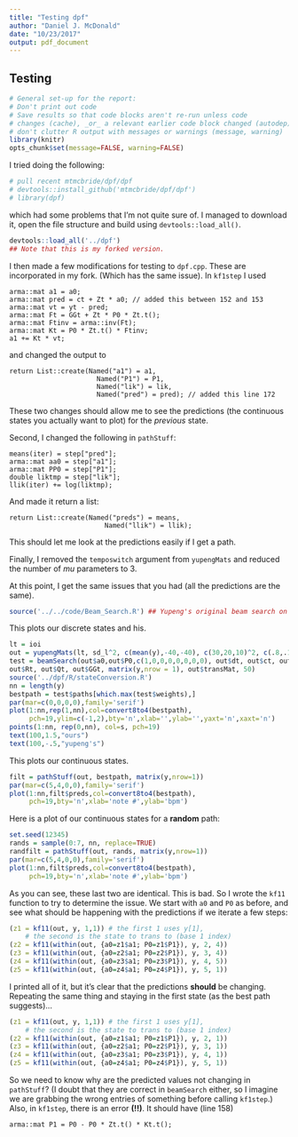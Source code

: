 ```yaml
---
title: "Testing dpf"
author: "Daniel J. McDonald"
date: "10/23/2017"
output: pdf_document
---
```


## Testing

```r
# General set-up for the report:
# Don't print out code
# Save results so that code blocks aren't re-run unless code
# changes (cache), _or_ a relevant earlier code block changed (autodep),
# don't clutter R output with messages or warnings (message, warning)
library(knitr)
opts_chunk$set(message=FALSE, warning=FALSE)
```

I tried doing the following:
```r

# pull recent mtmcbride/dpf/dpf
# devtools::install_github('mtmcbride/dpf/dpf')
# library(dpf)
```

which had some problems that I'm not quite sure of. I managed to download it, open the file structure and build using `devtools::load_all()`. 

```r
devtools::load_all('../dpf')
## Note that this is my forked version.
```

I then made a few modifications for testing to `dpf.cpp`. These are incorporated in my fork. (Which has the same issue). In `kf1step` I used
```
arma::mat a1 = a0;
arma::mat pred = ct + Zt * a0; // added this between 152 and 153
arma::mat vt = yt - pred;
arma::mat Ft = GGt + Zt * P0 * Zt.t();
arma::mat Ftinv = arma::inv(Ft);
arma::mat Kt = P0 * Zt.t() * Ftinv;
a1 += Kt * vt;
```
and changed the output to
```
return List::create(Named("a1") = a1,
                      Named("P1") = P1,
                      Named("lik") = lik,
                      Named("pred") = pred); // added this line 172
```

These two changes should allow me to see the predictions (the continuous states you actually want to plot) for the *previous* state.

Second, I changed the following in `pathStuff`:
```
means(iter) = step["pred"];
arma::mat aa0 = step["a1"];
arma::mat PP0 = step["P1"];
double liktmp = step["lik"];
llik(iter) += log(liktmp);
```
And made it return a list:
```
return List::create(Named("preds") = means,
                        Named("llik") = llik);
```
This should let me look at the predictions easily if I get a path. 

Finally, I removed the `temposwitch` argument from `yupengMats` and reduced the number of $mu$ parameters to 3.

At this point, I get the same issues that you had (all the predictions are the same).

```r
source('../../code/Beam_Search.R') ## Yupeng's original beam search on some music data
```

This plots our discrete states and his.
```r
lt = ioi
out = yupengMats(lt, sd_l^2, c(mean(y),-40,-40), c(30,20,10)^2, c(.8,.1,.8,.4))
test = beamSearch(out$a0,out$P0,c(1,0,0,0,0,0,0,0), out$dt, out$ct, out$Tt, out$Zt,
out$Rt, out$Qt, out$GGt, matrix(y,nrow = 1), out$transMat, 50)
source('../dpf/R/stateConversion.R')
nn = length(y)
bestpath = test$paths[which.max(test$weights),]
par(mar=c(0,0,0,0),family='serif')
plot(1:nn,rep(1,nn),col=convert8to4(bestpath),
     pch=19,ylim=c(-1,2),bty='n',xlab='',ylab='',yaxt='n',xaxt='n')
points(1:nn, rep(0,nn), col=s, pch=19)
text(100,1.5,"ours")
text(100,-.5,"yupeng's")
```

This plots our continuous states.
```r
filt = pathStuff(out, bestpath, matrix(y,nrow=1))
par(mar=c(5,4,0,0),family='serif')
plot(1:nn,filt$preds,col=convert8to4(bestpath),
     pch=19,bty='n',xlab='note #',ylab='bpm')
```

Here is a plot of our continuous states for a **random** path:
```r
set.seed(12345)
rands = sample(0:7, nn, replace=TRUE)
randfilt = pathStuff(out, rands, matrix(y,nrow=1))
par(mar=c(5,4,0,0),family='serif')
plot(1:nn,filt$preds,col=convert8to4(bestpath),
     pch=19,bty='n',xlab='note #',ylab='bpm')
```

As you can see, these last two are identical. This is bad. So I wrote the `kf11` function to try to determine the issue. We start with `a0` and `P0` as before, and see what should be happening with the predictions if we iterate a few steps:
```r
(z1 = kf11(out, y, 1,1)) # the first 1 uses y[1], 
    # the second is the state to trans to (base 1 index)
(z2 = kf11(within(out, {a0=z1$a1; P0=z1$P1}), y, 2, 4))
(z3 = kf11(within(out, {a0=z2$a1; P0=z2$P1}), y, 3, 4))
(z4 = kf11(within(out, {a0=z3$a1; P0=z3$P1}), y, 4, 5))
(z5 = kf11(within(out, {a0=z4$a1; P0=z4$P1}), y, 5, 1))
```

I printed all of it, but it's clear that the predictions **should** be changing.
Repeating the same thing and staying in the first state (as the best path suggests)...
```r
(z1 = kf11(out, y, 1,1)) # the first 1 uses y[1], 
    # the second is the state to trans to (base 1 index)
(z2 = kf11(within(out, {a0=z1$a1; P0=z1$P1}), y, 2, 1))
(z3 = kf11(within(out, {a0=z2$a1; P0=z2$P1}), y, 3, 1))
(z4 = kf11(within(out, {a0=z3$a1; P0=z3$P1}), y, 4, 1))
(z5 = kf11(within(out, {a0=z4$a1; P0=z4$P1}), y, 5, 1))
```
So we need to know why are the predicted values not changing in `pathStuff`? (I doubt that they are correct in `beamSearch` either, so I imagine we are grabbing the wrong entries of something before calling `kf1step`.) Also, in `kf1step`, there is an error **(!!)**. It should have (line 158)
```
arma::mat P1 = P0 - P0 * Zt.t() * Kt.t();
```